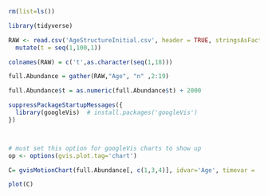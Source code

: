 ```r

rm(list=ls())

library(tidyverse)

RAW <- read.csv('AgeStructureInitial.csv', header = TRUE, stringsAsFactors = FALSE) %>%
  mutate(t = seq(1,100,1))

colnames(RAW) = c('t',as.character(seq(1,18)))

full.Abundance = gather(RAW,"Age", "n" ,2:19) 

full.Abundance$t = as.numeric(full.Abundance$t) + 2000

```



```r
suppressPackageStartupMessages({
  library(googleVis)  # install.packages('googleVis')
})



# must set this option for googleVis charts to show up
op <- options(gvis.plot.tag='chart')
```


```r

C= gvisMotionChart(full.Abundance[, c(1,3,4)], idvar='Age', timevar = 't', sizevar = 'n', yvar = 't')

plot(C)



```
